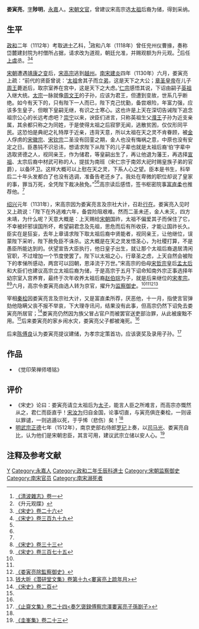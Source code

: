 '''娄寅亮'''{{BD|11世纪||12世纪|catIdx=L}}，[[表字|字]]'''陟明'''，[[永嘉|永嘉]]人。[[宋朝|宋朝]][[文官|文官]]，曾建议宋高宗选[[宋太祖|太祖]]后裔为储，得到采纳。

== 生平 ==
[[政和_(年号)|政和]]二年（1112年）考取[[进士|进士]]乙科，<ref name=QBZZ>[[:s:清波雜志/卷01|《清波雜志》卷一]]</ref>政和八年（1118年）曾任兖州仪曹掾，奏称岱麓建封院为村僧所占据，请求改为道观，朝廷允准，并赐观额为升元观。<ref>《升元观牒》</ref>后任[[上虞|上虞]]丞。<ref name=SS26>[[:s:宋史/卷026|《宋史》卷二十六]]</ref><ref name=SS399>[[:s:宋史/卷399|《宋史》卷三百九十九]]</ref>

[[宋朝|宋朝]]遭遇[[靖康之变|靖康之变]]后，[[宋高宗|宋高宗]]逃到[[越州|越州]]。[[南宋|南宋]][[建炎|建炎]]四年（1130年）六月，娄寅亮上疏：“前代的贤臣曾说：‘[[宋太祖|太祖]]舍其子而立[[宋太宗|弟]]，这是天下之大公；[[宋真宗|章圣皇帝]]在儿子[[赵玄祐|周王]]薨逝后，取宗室养在宫中，这是天下之大虑。’[[宋仁宗|仁宗]]感悟其说，下诏由嗣子[[宋英宗|英祖]]入继大统。[[宋太宗|太宗]]一脉就像[[周文王|周文王]]的子孙，应该为君王，但遭到变故，世系几乎断绝。如今有天下的，只有陛下一人而已，陛下克己忧勤，备尝艰险，年富力强，应该多生皇子，但眼下皇嗣无继，有识之士寒心。这也许是上天在深切告诫陛下追念祖宗公心的长远考虑吧？[[崇宁|崇宁]]以来，谀臣们进言，只称英祖生父[[赵允让|濮王]]子孙为近支亲属，其余都只称之为同姓，于是使得太祖之后寂寥无闻，逃散贫困，仅仅形同平民。这恐怕是典祀之礼特厚于近亲，违背天意，所以太祖在天之灵不肯眷顾，被[[金朝|金]]人俘虏的[[宋徽宗|宋徽宗]]、[[宋钦宗|宋钦宗]]二圣没有回銮之期，金人也没有悔祸之意，中原也没有安定之日。臣愚钝不识忌讳，想请求陛下从陛下的儿子辈也就是太祖后裔‘伯’字辈中选取贤德之人，视同亲王，作为储君，等皇嗣出生了，再让他退为藩王，再选择[[宋宣祖|宣祖]]、太宗后裔中材武可称的人，提拔为南班（宋仁宗于南郊大祀时赐皇族子弟的官爵），以备环卫。这样大概可以上慰在天之灵，下系人心之望。臣本是书生，科举后二十年头发都白了也没有选调，准备告老还乡了。我处在卑微的职位却说了皇家的事，罪当万死，全凭陛下裁决赦免。”<ref name=QBZZ/><ref name=SS26/>高宗读后感悟，签书枢密院事[[富直柔|富直柔]]也推荐他。<ref name=SS399/>

[[紹興_(南宋)|绍兴]]元年（1131年），宋高宗因为娄寅亮言及宗社大计，召赴[[行在|行在]]。娄寅亮入见时又上疏说：「陛下在外逃难六年，备尝险阻艰难。然而二圣未还，金人未灭，四方未靖，为什么呢？天意大概是：上天赐给[[宋朝|宋朝]]国祚，太祖不偏爱其子而保住了它，不幸被奸邪误国所坏，希望嗣君念及先祖，思危而后有所收获，才能让国祚长久。臣实在是狂妄，去年上章请求陛下取太祖后裔中贤能者，视同亲王，让他继位，误蒙陛下采听，陛下赦免臣不诛杀。这大概是在天之灵发悟圣心，为社稷打算，不是愚臣所能达到的。伏望宣告大臣执行，他日皇子出生，就让那个太祖后裔退居清闲官职，不过增加一个节度使罢了。陛下以太祖之心，行章圣之虑，上天自然会被陛下的孝悌所感动，两宫可以回朝，恩泽流于万世。”宋高宗的伯母[[宋哲宗|宋哲宗]]皇后[[孟太后|孟太后]]和大臣们也建议高宗立太祖后裔为储，于是高宗于五月下诏命知南外宗正事选择年幼宗室入宫养育，最终于次年收养太祖后裔[[赵伯琮|赵伯琮]]为子，就是后来继位的[[宋孝宗|宋孝宗]]。<ref>[[:s:宋史/卷033|《宋史》卷三十三]]</ref><ref>[[:s:宋史/卷375|《宋史》卷三百七十五]]</ref>六月，高宗令娄寅亮由选人转为京官，擢升为[[监察御史|监察御史]]。<ref name=SS26/><ref name=SS399/><ref>[[:s:北山集_(程俱,_四庫全書本)/卷26|《娄寅亮除監察御史》]]</ref><ref>[[:s:濳研堂文集_(四部叢刊本)/卷第十九|钱大昕《濳研堂文集》卷第十九<婁寅亮上䟽年月>]]</ref>

宰相[[秦桧|秦桧]]因娄寅亮言及宗社大计，又是富直柔所荐，厌恶他，十一月，指使言官弹劾他隐瞒父丧不报不举哀，下大理寺讯问，结果没有此事，但高宗仍然下诏免去娄寅亮所居官；<ref>[[:s:宋史/卷200|《宋史》卷二百]]</ref>娄寅亮仍然因为族父冒占官户而被罢官送吏部治罪，从此被废黜不用。<ref name=SS399/>后来娄寅亮的家乡闹水灾，娄寅亮父子都被淹死。<ref name=QBZZ/>

后来[[陈傅良|陈傅良]]认为娄寅亮提议建储，为孝宗定策首功，应该褒奖及录用子孙。<ref>[[:s:止齋文集_(四庫全書本)/卷24|《止齋文集》卷二十四<奏乞褒録傅察宗澤婁寅亮子孫劄子>]]</ref>

== 作品 ==
*《觉印荣禅师塔铭》

== 评价 ==
*《宋史》论曰：娄寅亮请立太祖后为[[太子|太子]]，能言人臣之所难言，而高宗亦慨然从之，君仁而臣直乎！[[宋汝为|宋汝为]]归自金国，论事切直，与寅亮俱迕秦桧，一则诬以罪谴，一则逃遁以死，于乎悕（悲伤）矣！<ref name=SS399/>
*[[明武宗|明武宗]][[正德_(明朝)|正德]]七年（1512年），南京吏部右侍郎[[罗玘|罗玘]]上奏，以[[司马光|司马光]]、娄寅亮自比，认为他们是宋朝忠臣，其言可用，建议武宗立储以安人心。<ref>[[:s:圭峯集_(四庫全書本)/卷23|《圭峯集》卷二十三]]</ref>

== 注释及参考文献 ==
{{reflist}}

{{DEFAULTSORT:L}}
[[Category:娄姓|Y]]
[[Category:永嘉人|Category:永嘉人]]
[[Category:政和二年壬辰科進士|Category:政和二年壬辰科進士]]
[[Category:宋朝监察御史|Category:宋朝监察御史]]
[[Category:南宋官员|Category:南宋官员]]
[[Category:南宋溺死者|Category:南宋溺死者]]